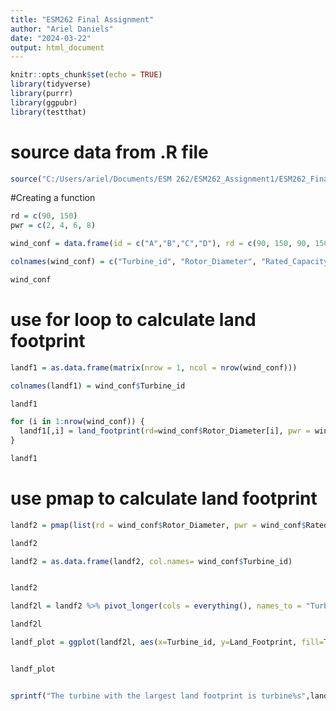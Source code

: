 ```yaml
---
title: "ESM262 Final Assignment"
author: "Ariel Daniels"
date: "2024-03-22"
output: html_document
---
```


```r
knitr::opts_chunk$set(echo = TRUE)
library(tidyverse)
library(purrr)
library(ggpubr)
library(testthat)
```

# source data from .R file
```r
source("C:/Users/ariel/Documents/ESM 262/ESM262_Assignment1/ESM262_Final/ESM262FinalAssignment/R/Land_Footprint_Final.R")
```

#Creating a function 
```r
rd = c(90, 150)
pwr = c(2, 4, 6, 8)

wind_conf = data.frame(id = c("A","B","C","D"), rd = c(90, 150, 90, 150), pwr = c(2, 4, 6, 8))

colnames(wind_conf) = c("Turbine_id", "Rotor_Diameter", "Rated_Capacity")

wind_conf
```

# use for loop to calculate land footprint
```r
landf1 = as.data.frame(matrix(nrow = 1, ncol = nrow(wind_conf)))

colnames(landf1) = wind_conf$Turbine_id

landf1

for (i in 1:nrow(wind_conf)) {
  landf1[,i] = land_footprint(rd=wind_conf$Rotor_Diameter[i], pwr = wind_conf$Rated_Capacity[i])
}

landf1
```

# use pmap to calculate land footprint
```r
landf2 = pmap(list(rd = wind_conf$Rotor_Diameter, pwr = wind_conf$Rated_Capacity), land_footprint)

landf2

landf2 = as.data.frame(landf2, col.names= wind_conf$Turbine_id)


landf2

landf2l = landf2 %>% pivot_longer(cols = everything(), names_to = "Turbine_id", values_to = "Land_Footprint")

landf2l

landf_plot = ggplot(landf2l, aes(x=Turbine_id, y=Land_Footprint, fill=Turbine_id))+geom_col()+labs(x="Turbine ID", y="Land Footprint (m2/GWh)", fill ="Turbine ID")+ggtitle("Land Footprint by Turbine ID")


landf_plot


sprintf("The turbine with the largest land footprint is turbine%s",landf2l$Turbine_id[2])


```

